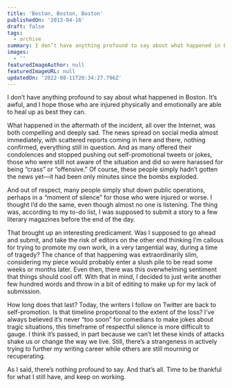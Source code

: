 ```yaml
---
title: 'Boston, Boston, Boston'
publishedOn: '2013-04-16'
draft: false
tags:
  - archive
summary: I don’t have anything profound to say about what happened in Boston.
images:
  - ''
featuredImageAuthor: null
featuredImageURL: null
updatedOn: '2022-08-11T20:34:27.796Z'
---
```


I don’t have anything profound to say about what happened in Boston. It’s awful, and I hope those who are injured physically and emotionally are able to heal up as best they can.

What happened in the aftermath of the incident, all over the Internet, was both compelling and deeply sad. The news spread on social media almost immediately, with scattered reports coming in here and there, nothing confirmed, everything still in question. And as many offered their condolences and stopped pushing out self-promotional tweets or jokes, those who were still not aware of the situation and did so were harassed for being “crass” or “offensive.” Of course, these people simply hadn’t gotten the news yet—it had been only minutes since the bombs exploded.

And out of respect, many people simply shut down public operations, perhaps in a “moment of silence” for those who were injured or worse. I thought I’d do the same, even though almost no one is listening. The thing was, according to my to-do list, I was supposed to submit a story to a few literary magazines before the end of the day.

That brought up an interesting predicament. Was I supposed to go ahead and submit, and take the risk of editors on the other end thinking I’m callous for trying to promote my own work, in a very tangential way, during a time of tragedy? The chance of that happening was extraordinarily slim, considering my piece would probably enter a slush pile to be read some weeks or months later. Even then, there was this overwhelming sentiment that things should cool off. With that in mind, I decided to just write another few hundred words and throw in a bit of editing to make up for my lack of submission.

How long does that last? Today, the writers I follow on Twitter are back to self-promotion. Is that timeline proportional to the extent of the loss? I’ve always believed it’s never “too soon” for comedians to make jokes about tragic situations, this timeframe of respectful silence is more difficult to gauge. I think it’s passed, in part because we can’t let these kinds of attacks shake us or change the way we live. Still, there’s a strangeness in actively trying to further my writing career while others are still mourning or recuperating.

As I said, there’s nothing profound to say. And that’s all. Time to be thankful for what I still have, and keep on working.
